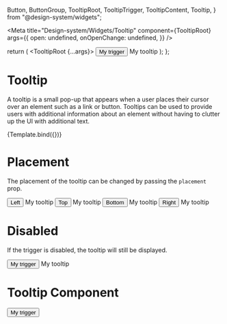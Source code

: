   Button,
  ButtonGroup,
  TooltipRoot,
  TooltipTrigger,
  TooltipContent,
  Tooltip,
} from "@design-system/widgets";

<Meta
  title="Design-system/Widgets/Tooltip"
  component={TooltipRoot}
  args={{
    open: undefined,
    onOpenChange: undefined,
  }}
/>

  return (
    <TooltipRoot {...args}>
      <TooltipTrigger>
        <Button>My trigger</Button>
      </TooltipTrigger>
      <TooltipContent>My tooltip</TooltipContent>
    </TooltipRoot>
  );
};

# Tooltip

A tooltip is a small pop-up that appears when a user places their cursor over an element such as a link or button. Tooltips can be used to provide users with additional information about an element without having to clutter up the UI with additional text.

<Canvas>
  <Story name="Tooltip">{Template.bind({})}</Story>
</Canvas>

<ArgsTable story="Tooltip" of={Tooltip} />

# Placement

The placement of the tooltip can be changed by passing the `placement` prop.

<Canvas>
  <Story name="Tooltip placement">
    <ButtonGroup>
      <TooltipRoot placement="left">
        <TooltipTrigger>
          <Button variant="outlined">Left</Button>
        </TooltipTrigger>
        <TooltipContent>My tooltip</TooltipContent>
      </TooltipRoot>
      <TooltipRoot placement="top">
        <TooltipTrigger>
          <Button variant="outlined">Top</Button>
        </TooltipTrigger>
        <TooltipContent>My tooltip</TooltipContent>
      </TooltipRoot>
      <TooltipRoot placement="bottom">
        <TooltipTrigger>
          <Button variant="outlined">Bottom</Button>
        </TooltipTrigger>
        <TooltipContent>My tooltip</TooltipContent>
      </TooltipRoot>
      <TooltipRoot placement="right">
        <TooltipTrigger>
          <Button variant="outlined">Right</Button>
        </TooltipTrigger>
        <TooltipContent>My tooltip</TooltipContent>
      </TooltipRoot>
    </ButtonGroup>
  </Story>
</Canvas>

# Disabled

If the trigger is disabled, the tooltip will still be displayed.

<Canvas>
  <Story name="Tooltip disabled">
    <TooltipRoot>
      <TooltipTrigger>
        <Button isDisabled>My trigger</Button>
      </TooltipTrigger>
      <TooltipContent>My tooltip</TooltipContent>
    </TooltipRoot>
  </Story>
</Canvas>

# Tooltip Component

<Canvas>
  <Story name="Tooltip Component">
    <Tooltip tooltip="Tooltip">
      <Button>My trigger</Button>
    </Tooltip>
  </Story>
</Canvas>
